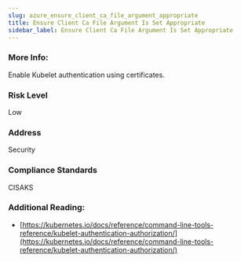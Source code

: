 ```yaml
---
slug: azure_ensure_client_ca_file_argument_appropriate
title: Ensure Client Ca File Argument Is Set Appropriate
sidebar_label: Ensure Client Ca File Argument Is Set Appropriate
---
```


### More Info:

Enable Kubelet authentication using certificates.

### Risk Level

Low

### Address

Security

### Compliance Standards

CISAKS

### Additional Reading:

- [https://kubernetes.io/docs/reference/command-line-tools-reference/kubelet-authentication-authorization/](https://kubernetes.io/docs/reference/command-line-tools-reference/kubelet-authentication-authorization/) 

